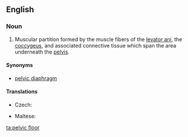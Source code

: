 ==English==
{{wikipedia}}
===Noun===
{{en-noun|head=[[pelvic]] [[floor]]}}

# {{context|anatomy|lang=en}} Muscular partition formed by the muscle fibers of the [[levator ani]], the [[coccygeus]], and associated connective tissue which span the area underneath the [[pelvis]].

====Synonyms====
* [[pelvic diaphragm]]

====Translations====
{{trans-top|muscular partition}}
* Czech: {{t-|cs|pánevní dno|n}}
{{trans-mid}}
* Maltese: {{t-|mt|qiegħ tal-pelvi|m}}
{{trans-bottom}}

[[ta:pelvic floor]]